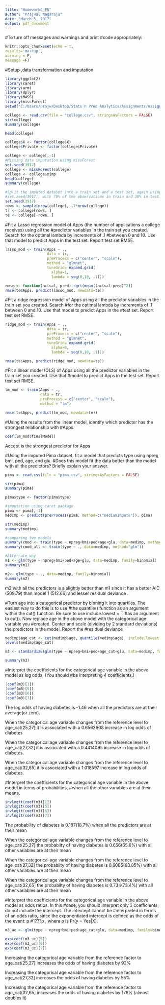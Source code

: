 ---
title: "Homework6_PN"
author: "Prajwal Nagaraju"
date: "March 5, 2017"
output: pdf_document
---


#To turn off messages and warnings and print
#code appropriately:
```{r}
knitr::opts_chunk$set(echo = T,
results='markup',
warning = F,
message =F)
```

#Setup ,data transformation and imputation
```{r}
library(ggplot2)
library(caret)
library(arm)
library(dplyr)
library(MASS)
library(missForest)
setwd("C:/Users/prajw/Desktop/Stats n Pred Analytics/Assignments/Assignment 6")

college <- read.csv(file = "college.csv", stringsAsFactors = FALSE)
str(college)
summary(college)

head(college)

college$X <- factor(college$X)
college$Private <- factor(college$Private)

college <- college[,-1]
#Missing data imputation using missForest
set.seed(3917)
college <- missForest(college)
college <- college$ximp
head(college)
summary(college)

#Split the imputed dataset into a train set and a test set, again using 
#set.seed(3917), with 70% of the observations in train and 30% in test.
set.seed(3917)
rows <- sample(nrow(college), .7*nrow(college))
tr <- college[rows, ]
te <- college[-rows, ]
```

#Fit a Lasso regression model of Apps (the number of applications a college receives) using all the
#predictor variables in the train set you created. Search for the optimal lambda by increments of .1
#between 0 and 10. Use that model to predict Apps in the test set. Report test set RMSE.
```{r}

lasso_mod <- train(Apps ~ ., 
                   data = tr,
                   preProcess = c("center", "scale"),
                   method = "glmnet",
                   tuneGrid= expand.grid(
                     alpha=1,
                     lambda = seq(0,10, .1)))

rmse <- function(actual, pred) sqrt(mean((actual-pred)^2))
rmse(te$Apps, predict(lasso_mod, newdata=te))

```

#Fit a ridge regression model of Apps using all the predictor variables in the train set you created. Search
#for the optimal lambda by increments of .1 between 0 and 10. Use that model to predict Apps in the
#test set. Report test set RMSE.
```{r}
ridge_mod <- train(Apps ~ ., 
                   data = tr,
                   preProcess = c("center", "scale"),
                   method = "glmnet",
                   tuneGrid= expand.grid(
                     alpha=0,
                     lambda = seq(0,10, .1)))

rmse(te$Apps, predict(ridge_mod, newdata=te))

```

#Fit a linear model (OLS) of Apps using all the predictor variables in the train set you created. Use that
#model to predict Apps in the test set. Report test set RMSE.
```{r}
lm_mod <- train(Apps ~ ., 
                data = tr,
                preProcess = c("center", "scale"),
                method = "lm")

rmse(te$Apps, predict(lm_mod, newdata=te))
```

#Using the results from the linear model, identify which predictor has the strongest relationship with
#Apps.
```{r}
coef(lm_mod$finalModel)
```
Accept is the strongest predictor for Apps

#Using the imputed Pima dataset, fit a model that predicts type using npreg, bmi, ped, age, and glu.
#Does this model fit the data better than the model with all the predictors? Briefly explain your answer.
```{r}
pima <- read.csv(file = "pima.csv", stringsAsFactors = FALSE)

str(pima)
summary(pima)

pima$type <- factor(pima$type)

#imputation using caret package
pima <- pima[,-1]
medimp <- predict(preProcess(pima, method=c("medianImpute")), pima)

str(medimp)
summary(medimp)

#comparing two models
summary(cmod <- train(type ~ npreg+bmi+ped+age+glu, data=medimp, method="glm"))
summary(cmod_all <- train(type ~ ., data=medimp, method="glm"))

#Alternate way
m1 <- glm(type ~ npreg+bmi+ped+age+glu, data=medimp, family=binomial)
summary(m1)

m2<- glm(type ~ ., data=medimp, family=binomial)
summary(m2)

```
m2 with all the predictors is a slightly better than m1 since it has a better AIC (509.79) 
than model 1 (512.66) and lesser residual deviance . 

#Turn age into a categorical predictor by binning it into quartiles. The easiest way to do this is to use
#the quantile() function as an argument within the cut() function. Be sure to use include.lowest = T
#as an argument to cut(). Now replace age in the above model with the categorical age variable you
#created. Center and scale (dividing by 2 standard deviations) the predictors in the model. Report the
#residual deviance
```{r}

medimp$age_cat <- cut(medimp$age, quantile(medimp$age), include.lowest = T)
levels(medimp$age_cat)

m3 <- standardize(glm(type ~ npreg+bmi+ped+age_cat+glu, data=medimp, family=binomial))

summary(m3)
```

#Interpret the coefficients for the categorical age variable in the above model as log odds. (You should
#be interpreting 4 coefficients.)
```{r}
(coef(m3)[1])
(coef(m3)[5])
(coef(m3)[6])
(coef(m3)[7])

```
The log odds of having diabetes is -1.46 when all the predictors are at their average(or zero).

When the categorical age variable changes from the reference level to age_cat(25,27],it is 
associated with a 0.6563608 increase in log odds of diabetes

When the categorical age variable changes from the reference level to age_cat(27,32] 
it is associated with a 0.4414095 increase in log odds of diabetes.

When the categorical age variable changes from the reference level to age_cat(32,65] 
it is associated with a 1.018597 increase in log odds of diabetes.

#Interpret the coefficients for the categorical age variable in the above model in terms of probabilities,
#when all the other variables are at their means.
```{r}

invlogit(coef(m3)[1])
invlogit(coef(m3)[5])
invlogit(coef(m3)[6])
invlogit(coef(m3)[7])
```
The probability of diabetes is 0.187(18.7%) when all the predictors are at their mean

When the categorical age variable changes from the reference level to age_cat(25,27] 
the probabilty of having diabetes is 0.656(65.6%) with all other variables are at their mean

When the categorical age variable changes from the reference level to age_cat(27,32] 
the probabilty of having diabetes is 0.6085(60.85%) with all other variables are at their mean

When the categorical age variable changes from the reference level to age_cat(32,65] 
the probabilty of having diabetes is 0.734(73.4%) with all other variables are at their mean

#Interpret the coefficients for the categorical age variable in the above model as odds ratios. In this
#case, you should interpret only 3 coefficients; do not include the intercept. The intercept cannot be
#interpreted in terms of an odds ratio, since the exponentiated intercept is defined as the odds of the event: p
#1???p , where p is Pr(y = Yes|X).
```{r}
m3_uc <- glm(type ~ npreg+bmi+ped+age_cat+glu, data=medimp, family=binomial)

exp(coef(m3_uc)[5])
exp(coef(m3_uc)[6])
exp(coef(m3_uc)[7])
```
Increasing the categorical age variable from the reference factor to age_cat(25,27] 
increases the odds of having diabetes by 92%

Increasing the categorical age variable from the reference factor to age_cat(27,32] 
increases the odds of having diabetes by 55%

Increasing the categorical age variable from the reference factor to age_cat(32,65] 
increases the odds of having diabetes by 176% (almost doubles it)